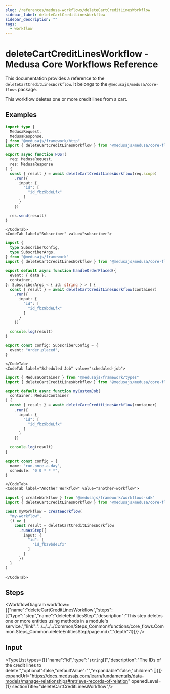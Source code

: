 ```yaml
---
slug: /references/medusa-workflows/deleteCartCreditLinesWorkflow
sidebar_label: deleteCartCreditLinesWorkflow
sidebar_description: ""
tags:
  - workflow
---
```



# deleteCartCreditLinesWorkflow - Medusa Core Workflows Reference

This documentation provides a reference to the `deleteCartCreditLinesWorkflow`. It belongs to the `@medusajs/medusa/core-flows` package.

This workflow deletes one or more credit lines from a cart.

<SourceCodeLink link="https://github.com/medusajs/medusa/blob/394226b5c18d11072da826ed6a07d4e602e62f18/packages/core/core-flows/src/cart/workflows/delete-cart-credit-lines.ts#L13" />

## Examples

<CodeTabs group="workflow-exection">
    <CodeTab label="API Route" value="api-route">
    
```ts title="src/api/workflow/route.ts"
import type {
  MedusaRequest,
  MedusaResponse,
} from "@medusajs/framework/http"
import { deleteCartCreditLinesWorkflow } from "@medusajs/medusa/core-flows"

export async function POST(
  req: MedusaRequest,
  res: MedusaResponse
) {
  const { result } = await deleteCartCreditLinesWorkflow(req.scope)
    .run({
      input: {
        "id": [
          "id_fbz9bdeLfx"
        ]
      }
    })

  res.send(result)
}
```

    </CodeTab>
    <CodeTab label="Subscriber" value="subscriber">
    
```ts title="src/subscribers/order-placed.ts"
import {
  type SubscriberConfig,
  type SubscriberArgs,
} from "@medusajs/framework"
import { deleteCartCreditLinesWorkflow } from "@medusajs/medusa/core-flows"

export default async function handleOrderPlaced({
  event: { data },
  container,
}: SubscriberArgs < { id: string } > ) {
  const { result } = await deleteCartCreditLinesWorkflow(container)
    .run({
      input: {
        "id": [
          "id_fbz9bdeLfx"
        ]
      }
    })

  console.log(result)
}

export const config: SubscriberConfig = {
  event: "order.placed",
}
```

    </CodeTab>
    <CodeTab label="Scheduled Job" value="scheduled-job">
    
```ts title="src/jobs/message-daily.ts"
import { MedusaContainer } from "@medusajs/framework/types"
import { deleteCartCreditLinesWorkflow } from "@medusajs/medusa/core-flows"

export default async function myCustomJob(
  container: MedusaContainer
) {
  const { result } = await deleteCartCreditLinesWorkflow(container)
    .run({
      input: {
        "id": [
          "id_fbz9bdeLfx"
        ]
      }
    })

  console.log(result)
}

export const config = {
  name: "run-once-a-day",
  schedule: "0 0 * * *",
}
```

    </CodeTab>
    <CodeTab label="Another Workflow" value="another-workflow">
    
```ts title="src/workflows/my-workflow.ts"
import { createWorkflow } from "@medusajs/framework/workflows-sdk"
import { deleteCartCreditLinesWorkflow } from "@medusajs/medusa/core-flows"

const myWorkflow = createWorkflow(
  "my-workflow",
  () => {
    const result = deleteCartCreditLinesWorkflow
      .runAsStep({
        input: {
          "id": [
            "id_fbz9bdeLfx"
          ]
        }
      })
  }
)
```

    </CodeTab>
  </CodeTabs>

## Steps

<WorkflowDiagram workflow={{"name":"deleteCartCreditLinesWorkflow","steps":[{"type":"step","name":"deleteEntitiesStep","description":"This step deletes one or more entities using methods in a module's service.","link":"../../../../Common/Steps_Common/functions/core_flows.Common.Steps_Common.deleteEntitiesStep/page.mdx","depth":1}]}} />

## Input

<TypeList types={[{"name":"id","type":"`string`[]","description":"The IDs of the credit lines to delete.","optional":false,"defaultValue":"","expandable":false,"children":[]}]} expandUrl="https://docs.medusajs.com/learn/fundamentals/data-models/manage-relationships#retrieve-records-of-relation" openedLevel={1} sectionTitle="deleteCartCreditLinesWorkflow"/>
